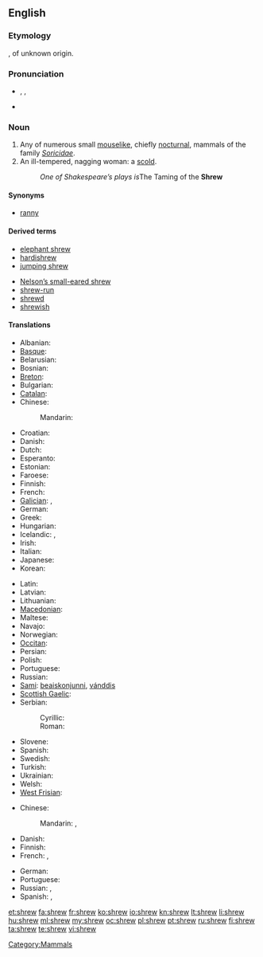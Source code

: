 ==English==

===Etymology===
{{etyl|ang|en}} {{term|screawa|scrēawa|lang=ang}}, of unknown origin.

===Pronunciation===
* {{enPR|shro͞o}}, {{IPA|/ʃɹuː/}}, {{SAMPA|/Sru:/}}
* {{rhymes|uː}}

===Noun===
{{wikipedia}}
{{en-noun}}

# Any of numerous small [[mouselike]], chiefly [[nocturnal]], mammals of the family ''[[Soricidae]]''.
# An ill-tempered, nagging woman: a [[scold]].
#: ''One of Shakespeare’s plays is ''The Taming of the '''Shrew'''

====Synonyms====
* {{sense|mouselike mammal}} [[ranny]] {{qualifier|obsolete}}

====Derived terms====
{{rel-top|terms derived from ''shrew (noun)''}}
* [[elephant shrew]]
* [[hardishrew]]
* [[jumping shrew]]
{{rel-mid}}
* [[Nelson's small-eared shrew|Nelson’s small-eared shrew]]
* [[shrew-run]]
* [[shrewd]]
* [[shrewish]]
{{rel-bottom}}

====Translations====
{{trans-top|mouselike animal}}
* Albanian: {{t|sq|hundëgjati xhuxh|xs=Albanian}} {{g|sq}}
* [[Basque]]: {{t|eu|satitsu|xs=Basque}}
* Belarusian: {{t|be|буразубка|f|tr=burazúbka|xs=Belarusian}}
* Bosnian: {{t|bs|rovčica|f}}
* [[Breton]]: {{t|br|minoc'h korrik|xs=Breton}}
* Bulgarian: {{t|bg|земеровка|f|tr=zemeróvka}}
* [[Catalan]]: {{t-|ca|musaranya|f}}
* Chinese:
*: Mandarin: {{t|zh|鼩鼱|tr=qújīng|sc=Hani}}
* Croatian: {{t-|hr|rovka|f}}
* Danish: {{t-|da|spidsmus|c}}
* Dutch: {{t+|nl|spitsmuis|f}}
* Esperanto: {{t|eo|soriko|xs=Esperanto}}
* Estonian: {{t|et|karihiir}}
* Faroese: {{t|fo|trantmús|f|xs=Faroese}}
* Finnish: {{t-|fi|päästäinen}}
* French: {{t+|fr|musaraigne|f}}
* [[Galician]]: {{t|gl|musaraño|m|xs=Galician}}, {{t|gl|musgaño|m|xs=Galician}}
* German: {{t-|de|Spitzmaus|f}}
* Greek: {{t|el|νανομυγαλίδα|tr=nanomigalída}}
* Hungarian: {{t+|hu|cickány}}
* Icelandic: {{t|is|snjáldurmús|f}}, {{t|is|snjáldra|f}}
* Irish: {{t|ga|dallóg fhraoigh|f|xs=Irish}}
* Italian: {{t-|it|toporagno|m}}
* Japanese: {{t|ja|トガリネズミ|tr=togari-nezumi}}
* Korean: {{t-|ko|뒤쥐|tr=dwijwi|sc=Hang}}
{{trans-mid}}
* Latin: {{t-|la|sorex|m}}
* Latvian: {{t|lv|cirslis|xs=Latvian}} {{g|lv}}
* Lithuanian: {{t|lt|kirstukas|xs=Lithuanian}} {{g|lt}}
* [[Macedonian]]: {{t|mk|ровка|f|tr=róvka}}
* Maltese: {{t|mt|ġurdiem ta' geddumu twil|m}}
* Navajo: {{tø|nv|naʼastsʼǫǫsí binááʼ áłtsʼíísígíí}}
* Norwegian: {{t|no|spissmus|c}}
* [[Occitan]]: {{t+|oc|musaranha|f|xs=Occitan}}
* Persian: {{t|fa|موش شبگرد|tr=muše šabgard}}
* Polish: {{t|pl|ryjówka|f}}
* Portuguese: {{t+|pt|musaranho|m}}
* Russian: {{t+|ru|землеройка|f|tr=zemlerójka}}
* [[Sami]]: [[beaiskonjunni]], [[vánddis]]
* [[Scottish Gaelic]]: {{t|gd|dallag-an-fhraoich|f|xs=Scottish Gaelic}}
* Serbian:
*: Cyrillic: {{t|sr|ровчица|f|sc=Cyrl}}
*: Roman: {{t|sr|rovčica|f|sc=Latn}}
* Slovene: {{t+|sl|rovka|f}}
* Spanish: {{t|es|musaraña|f}}
* Swedish: {{t|sv|näbbmus|c}}
* Turkish: {{t|tr|kir faresi}}
* Ukrainian: {{t|uk|землерийка|f|tr=zemlerýjka|xs=Ukrainian}}
* Welsh: {{t|cy|llyg|f|xs=Welsh}}
* [[West Frisian]]: {{t|fy|pipermûs|f|xs=West Frisian}}
{{trans-bottom}}

{{trans-top|woman}}
* Chinese:
*: Mandarin: {{t|zh|潑婦|sc=Hani}}, {{t|zh|泼妇|tr=pōfù|sc=Hani}}
* Danish: {{t-|da|rappenskralde|c}}
* Finnish: {{t+|fi|äkäpussi}}
* French: {{t+|fr|furie|f}}, {{t|fr|mégère|f}}
{{trans-mid}}
* German: {{t|de|Megäre|f}}
* Portuguese: {{t-|pt|megera|f}}
* Russian: {{t|ru|мегера|f|tr=megéra|sc=Cyrl}}, {{t+|ru|ведьма|f|tr=véd’ma}}
* Spanish: {{t-|es|arpía|f}}, {{t+|es|bruja|f}}
{{trans-bottom}}

[[Category:Mammals]]

[[et:shrew]]
[[fa:shrew]]
[[fr:shrew]]
[[ko:shrew]]
[[io:shrew]]
[[kn:shrew]]
[[lt:shrew]]
[[li:shrew]]
[[hu:shrew]]
[[ml:shrew]]
[[my:shrew]]
[[oc:shrew]]
[[pl:shrew]]
[[pt:shrew]]
[[ru:shrew]]
[[fi:shrew]]
[[ta:shrew]]
[[te:shrew]]
[[vi:shrew]]